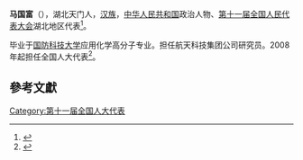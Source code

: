 '''马国富'''（{{bd|1965年||}}），湖北天门人，[[汉族|汉族]]，[[中华人民共和国|中华人民共和国]]政治人物、[[第十一届全国人民代表大会|第十一届全国人民代表大会]]湖北地区代表<ref>{{cite web|author=新华网|title=第十一届全国人大代表|url=http://news.xinhuanet.com/ziliao/2008-03/03/content_7708230.htm?node=36628|publisher=新华网|accessdate=2014-01-07|archive-date=2014-01-10|archive-url=https://web.archive.org/web/20140110211415/http://news.xinhuanet.com/ziliao/2008-03/03/content_7708230.htm?node=36628|dead-url=no}}</ref>。

毕业于[[国防科技大学|国防科技大学]]应用化学高分子专业。担任航天科技集团公司研究员。2008年起担任全国人大代表<ref>{{cite news|title=全国人大代表信息-马国富|url= http://210.82.31.1:8084/delegate/viewDelegate.action?dbid=111549|accessdate=2013-04-05|newspaper=全国人大网|archive-url=https://web.archive.org/web/20140505055253/http://www.npc.gov.cn/delegate/viewDelegate.action?dbid=111549|archive-date=2014-05-05|dead-url=yes}}</ref>。

==參考文獻==
{{reflist}}
[[Category:第十一届全国人大代表|Category:第十一届全国人大代表]]